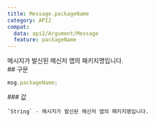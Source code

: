 ```yaml
---
title: Message.packageName
category: API2
compat:
  data: api2/Argument/Message
  feature: packageName
---
```


<Section>
  메시지가 발신된 메신저 앱의 패키지명입니다.
</Section>
<Section>
  ## 구문

  ~~~js
  msg.packageName;
  ~~~

  <Section>
    ### 값

    `String` - 메시지가 발신된 메신저 앱의 패키지명입니다.
  </Section>
</Section>